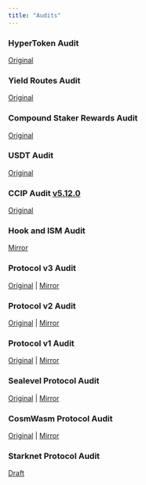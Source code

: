 ```yaml
---
title: "Audits"
---
```


### HyperToken Audit

[Original](/assets/ChainLight_Hyperlane_HyperToken_Security_Audit_v1.0.pdf)

### Yield Routes Audit

[Original](/assets/ChainLight_Hyperlane_PR_5752_5757_Security_Audit_v1.0.pdf)

### Compound Staker Rewards Audit

[Original](/assets/Offbeat_Security_Hyperlane_Compound_Staker_Rewards.pdf)

### USDT Audit

[Original](/assets/ChainSecurity_Hyperlane_Superchain_USDT_audit_draft.pdf)

### CCIP Audit [v5.12.0](https://github.com/hyperlane-xyz/hyperlane-monorepo/releases/tag/%40hyperlane-xyz%2Fcore%405.12.0)

[Original](/assets/ChainLight_Hyperlane_CCIP_Warp_Route_Security_Audit_v1.1.pdf)

### Hook and ISM Audit

[Mirror](/assets/chainlight-v3.1-protocol-audit.pdf)

### Protocol v3 Audit

[Original](https://github.com/trailofbits/publications/blob/master/reviews/2023-09-hyperlane-securityreview.pdf) |
[Mirror](/assets/hyperlane-v3-protocol-audit.pdf)

### Protocol v2 Audit

[Original](https://audits.hacken.io/hyperlane/sca-hyperlane-interchain-message-service-apr2023/) | [Mirror](/assets/hyperlane-v2-protocol-audit.pdf)

### Protocol v1 Audit

[Original](https://www.fyeo.io/post/fyeo-security-assessment-of-the-hyperlane-formerly-abacus-smart-contracts-in-august-2022) |
[Mirror](/assets/hyperlane-v1-protocol-audit.pdf)

### Sealevel Protocol Audit

[Original](https://github.com/sec3-service/reports/blob/master/reports/sec3_hyperlane-sealevel.pdf) |
[Mirror](/assets/sealevel-hyperlane-audit.pdf)

### CosmWasm Protocol Audit

[Original](https://github.com/oak-security/audit-reports/blob/main/Hyperlane/2024-02-13%20Audit%20Report%20-%20cw-hyperlane%20v1.0.pdf) |
[Mirror](/assets/cw-hyperlane-audit.pdf)

### Starknet Protocol Audit

[Draft](/assets/starknet-hyperlane-audit-draft.pdf)
